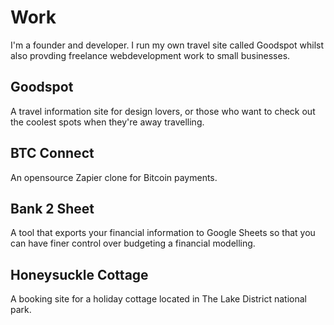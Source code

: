 # Work

I'm a founder and developer. I run my own travel site called Goodspot whilst also provding freelance webdevelopment work to small businesses.

## Goodspot
A travel information site for design lovers, or those who want to check out the coolest spots when they're away travelling.

## BTC Connect
An opensource Zapier clone for Bitcoin payments.

## Bank 2 Sheet
A tool that exports your financial information to Google Sheets so that you can have finer control over budgeting a financial modelling.

## Honeysuckle Cottage
A booking site for a holiday cottage located in The Lake District national park.
